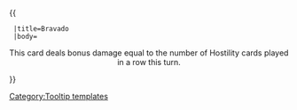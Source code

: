 {{ {{{1|Tooltip hover box}}}
  |title=Bravado
  |body=<center>This card deals bonus damage equal to the number of Hostility cards played in a row this turn.</center>
}}<noinclude>[[Category:Tooltip templates]]</noinclude>
